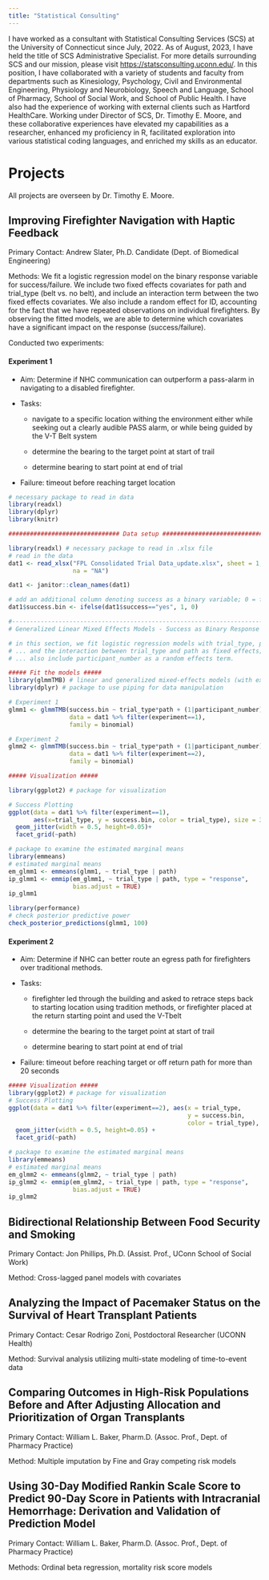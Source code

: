 ```yaml
---
title: "Statistical Consulting"
---
```


I have worked as a consultant with Statistical Consulting Services (SCS) at the University of Connecticut since July, 2022. As of August, 2023, I have held the title of SCS Administrative Specialist. For more details surrounding SCS and our mission, please visit <https://statsconsulting.uconn.edu/>. In this position, I have collaborated with a variety of students and faculty from departments such as Kinesiology, Psychology, Civil and Environmental Engineering, Physiology and Neurobiology, Speech and Language, School of Pharmacy, School of Social Work, and School of Public Health. I have also had the experience of working with external clients such as Hartford HealthCare. Working under Director of SCS, Dr. Timothy E. Moore, and these collaborative experiences have elevated my capabilities as a researcher, enhanced my proficiency in R, facilitated exploration into various statistical coding languages, and enriched my skills as an educator.

# Projects

All projects are overseen by Dr. Timothy E. Moore.

## Improving Firefighter Navigation with Haptic Feedback

Primary Contact: Andrew Slater, Ph.D. Candidate (Dept. of Biomedical Engineering)

Methods: We fit a logistic regression model on the binary response variable for success/failure. We include two fixed effects covariates for path and trial_type (belt vs. no belt), and include an interaction term between the two fixed effects covariates. We also include a random effect for ID, accounting for the fact that we have repeated observations on individual firefighters. By observing the fitted models, we are able to determine which covariates have a significant impact on the response (success/failure).

Conducted two experiments:

#### Experiment 1

-   Aim: Determine if NHC communication can outperform a pass-alarm in navigating to a disabled firefighter.

-   Tasks:

    -   navigate to a specific location withing the environment either while seeking out a clearly audible PASS alarm, or while being guided by the V-T Belt system

    -   determine the bearing to the target point at start of trail

    -   determine bearing to start point at end of trial

-   Failure: timeout before reaching target location

```r
# necessary package to read in data
library(readxl) 
library(dplyr)
library(knitr)

############################### Data setup #####################################

library(readxl) # necessary package to read in .xlsx file
# read in the data
dat1 <- read_xlsx("FPL Consolidated Trial Data_update.xlsx", sheet = 1, 
                  na = "NA")

dat1 <- janitor::clean_names(dat1) 

# add an additional column denoting success as a binary variable; 0 = failure and 1 = success
dat1$success.bin <- ifelse(dat1$success=="yes", 1, 0)

#------------------------------------------------------------------------------#
# Generalized Linear Mixed Effects Models - Success as Binary Response Variable #

# in this section, we fit logistic regression models with trial_type, path, ...
# ... and the interaction between trial_type and path as fixed effects; we ...
# ... also include participant_number as a random effects term. 

##### Fit the models #####
library(glmmTMB) # linear and generalized mixed-effects models (with extensions) 
library(dplyr) # package to use piping for data manipulation

# Experiment 1
glmm1 <- glmmTMB(success.bin ~ trial_type*path + (1|participant_number),
                 data = dat1 %>% filter(experiment==1), 
                 family = binomial)

# Experiment 2
glmm2 <- glmmTMB(success.bin ~ trial_type*path + (1|participant_number),
                 data = dat1 %>% filter(experiment==2), 
                 family = binomial)

```

```r
##### Visualization #####

library(ggplot2) # package for visualization

# Success Plotting
ggplot(data = dat1 %>% filter(experiment==1), 
       aes(x=trial_type, y = success.bin, color = trial_type), size = 3)+
  geom_jitter(width = 0.5, height=0.05)+
  facet_grid(~path)

```

```r
# package to examine the estimated marginal means
library(emmeans)
# estimated marginal means
em_glmm1 <- emmeans(glmm1, ~ trial_type | path)
ip_glmm1 <- emmip(em_glmm1, ~ trial_type | path, type = "response", 
                  bias.adjust = TRUE)
ip_glmm1
```

```r
library(performance)
# check posterior predictive power
check_posterior_predictions(glmm1, 100)
```

#### Experiment 2

-   Aim: Determine if NHC can better route an egress path for firefighters over traditional methods.

-   Tasks:

    -   firefighter led through the building and asked to retrace steps back to starting location using tradition methods, or firefighter placed at the return starting point and used the V-Tbelt

    -   determine the bearing to the target point at start of trail

    -   determine bearing to start point at end of trial

-   Failure: timeout before reaching target or off return path for more than 20 seconds

```r
##### Visualization #####
library(ggplot2) # package for visualization
# Success Plotting
ggplot(data = dat1 %>% filter(experiment==2), aes(x = trial_type, 
                                                  y = success.bin, 
                                                  color = trial_type), size = 3) +
  geom_jitter(width = 0.5, height=0.05) +
  facet_grid(~path)
```

```r
# package to examine the estimated marginal means
library(emmeans)
# estimated marginal means
em_glmm2 <- emmeans(glmm2, ~ trial_type | path)
ip_glmm2 <- emmip(em_glmm2, ~ trial_type | path, type = "response", 
                  bias.adjust = TRUE)
ip_glmm2
```

## Bidirectional Relationship Between Food Security and Smoking

Primary Contact: Jon Phillips, Ph.D. (Assist. Prof., UConn School of Social Work)

Method: Cross-lagged panel models with covariates

## Analyzing the Impact of Pacemaker Status on the Survival of Heart Transplant Patients

Primary Contact: Cesar Rodrigo Zoni, Postdoctoral Researcher (UCONN Health)

Method: Survival analysis utilizing multi-state modeling of time-to-event data

## Comparing Outcomes in High-Risk Populations Before and After Adjusting Allocation and Prioritization of Organ Transplants

Primary Contact: William L. Baker, Pharm.D. (Assoc. Prof., Dept. of Pharmacy Practice)

Method: Multiple imputation by Fine and Gray competing risk models

## Using 30-Day Modified Rankin Scale Score to Predict 90-Day Score in Patients with Intracranial Hemorrhage: Derivation and Validation of Prediction Model

Primary Contact: William L. Baker, Pharm.D. (Assoc. Prof., Dept. of Pharmacy Practice)

Methods: Ordinal beta regression, mortality risk score models
